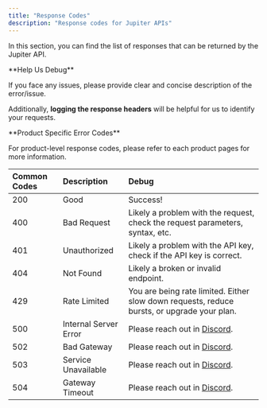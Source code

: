 ```yaml
---
title: "Response Codes"
description: "Response codes for Jupiter APIs"
---
```


In this section, you can find the list of responses that can be returned by the Jupiter API.

<Tip>
  **Help Us Debug**

  If you face any issues, please provide clear and concise description of the error/issue.

  Additionally, **logging the response headers** will be helpful for us to identify your requests.
</Tip>

<Note>
  **Product Specific Error Codes**

  For product-level response codes, please refer to each product pages for more information.
</Note>

| Common Codes | Description           | Debug                                                                                       |
| :------------ | :--------------------- | :------------------------------------------------------------------------------------------- |
| 200          | Good                  | Success!                                                                                    |
| 400          | Bad Request           | Likely a problem with the request, check the request parameters, syntax, etc.               |
| 401          | Unauthorized          | Likely a problem with the API key, check if the API key is correct.                         |
| 404          | Not Found             | Likely a broken or invalid endpoint.                                                        |
| 429          | Rate Limited          | You are being rate limited. Either slow down requests, reduce bursts, or upgrade your plan. |
| 500          | Internal Server Error | Please reach out in [Discord](https://discord.gg/jup).                                      |
| 502          | Bad Gateway           | Please reach out in [Discord](https://discord.gg/jup).                                      |
| 503          | Service Unavailable   | Please reach out in [Discord](https://discord.gg/jup).                                      |
| 504          | Gateway Timeout       | Please reach out in [Discord](https://discord.gg/jup).                                      |
